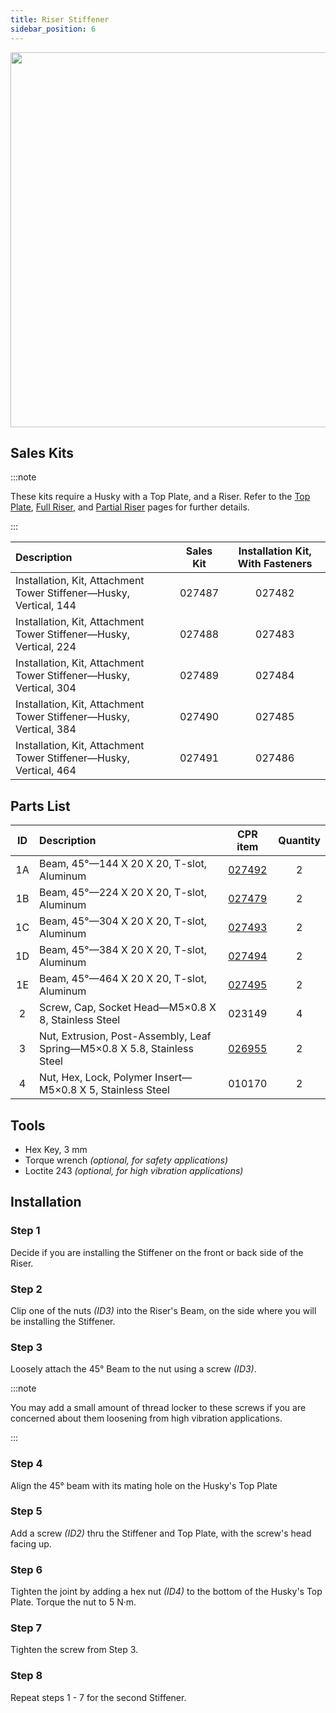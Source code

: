 ```yaml
---
title: Riser Stiffener
sidebar_position: 6
---
```


<center>
  <img
    src="/img/robot_images/husky_images/robot_husky_28.png"
    width="600"
  />
</center>

## Sales Kits

:::note

These kits require a Husky with a Top Plate, and a Riser.
Refer to the [Top Plate](./top_plate_husky), [Full Riser](./riser_full_husky), and [Partial Riser](./riser_partial_husky) pages for further details.

:::

| Description                                                        | Sales Kit | Installation Kit, With Fasteners |
| :----------------------------------------------------------------- | :-------: | :------------------------------: |
| Installation, Kit, Attachment Tower Stiffener—Husky, Vertical, 144 |  027487   |              027482              |
| Installation, Kit, Attachment Tower Stiffener—Husky, Vertical, 224 |  027488   |              027483              |
| Installation, Kit, Attachment Tower Stiffener—Husky, Vertical, 304 |  027489   |              027484              |
| Installation, Kit, Attachment Tower Stiffener—Husky, Vertical, 384 |  027490   |              027485              |
| Installation, Kit, Attachment Tower Stiffener—Husky, Vertical, 464 |  027491   |              027486              |

## Parts List

| ID  | Description                                                              |                         CPR item                         | Quantity |
| :-: | :----------------------------------------------------------------------- | :------------------------------------------------------: | :------: |
| 1A  | Beam, 45°—144 X 20 X 20, T-slot, Aluminum                                | [027492](/assets/pdf/clearpath_robotics_027492-TDS1.pdf) |    2     |
| 1B  | Beam, 45°—224 X 20 X 20, T-slot, Aluminum                                | [027479](/assets/pdf/clearpath_robotics_027479-TDS1.pdf) |    2     |
| 1C  | Beam, 45°—304 X 20 X 20, T-slot, Aluminum                                | [027493](/assets/pdf/clearpath_robotics_027493-TDS1.pdf) |    2     |
| 1D  | Beam, 45°—384 X 20 X 20, T-slot, Aluminum                                | [027494](/assets/pdf/clearpath_robotics_027494-TDS1.pdf) |    2     |
| 1E  | Beam, 45°—464 X 20 X 20, T-slot, Aluminum                                | [027495](/assets/pdf/clearpath_robotics_027495-TDS1.pdf) |    2     |
|  2  | Screw, Cap, Socket Head—M5×0.8 X 8, Stainless Steel                      |                          023149                          |    4     |
|  3  | Nut, Extrusion, Post-Assembly, Leaf Spring—M5×0.8 X 5.8, Stainless Steel | [026955](/assets/pdf/clearpath_robotics_027492-TDS1.pdf) |    2     |
|  4  | Nut, Hex, Lock, Polymer Insert—M5×0.8 X 5, Stainless Steel               |                          010170                          |    2     |

## Tools

- Hex Key, 3 mm
- Torque wrench _(optional, for safety applications)_
- Loctite 243 _(optional, for high vibration applications)_

## Installation

### Step 1

Decide if you are installing the Stiffener on the front or back side of the Riser.

### Step 2

Clip one of the nuts _(ID3)_ into the Riser's Beam, on the side where you will be installing the Stiffener.

### Step 3

Loosely attach the 45° Beam to the nut using a screw _(ID3)_.

:::note

You may add a small amount of thread locker to these screws if you are concerned about them loosening from high vibration applications.

:::

### Step 4

Align the 45° beam with its mating hole on the Husky's Top Plate

### Step 5

Add a screw _(ID2)_ thru the Stiffener and Top Plate, with the screw's head facing up.

### Step 6

Tighten the joint by adding a hex nut _(ID4)_ to the bottom of the Husky's Top Plate.
Torque the nut to 5 N·m.

### Step 7

Tighten the screw from Step 3.

### Step 8

Repeat steps 1 - 7 for the second Stiffener.
